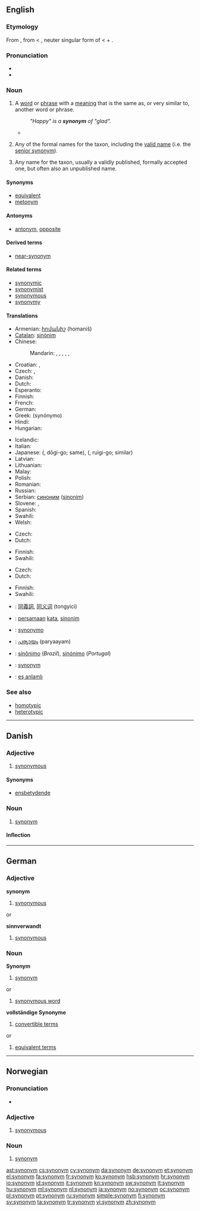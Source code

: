 {{also|Synonym}}
==English==
{{wikipedia}}

===Etymology===
From {{etyl|enm|en}} {{term|sinonyme|lang=enm}}, from {{etyl|la|en}} {{term|synonymum|synōnymum|lang=la}} < {{etyl|grc|en}} {{term|συνώνυμον|tr=sunōnumon|lang=grc}}, neuter singular form of {{term|συνώνυμος||synonymous|tr=sunōnumos|lang=grc}} < {{term|σύν||with|lang=grc}} + {{term|ὄνομα||name|onoma|lang=grc}}.

===Pronunciation===
* {{IPA|/ˈsɪnənɪm/}}
* {{audio|en-us-synonym.ogg|Audio (US)}}

===Noun===
{{en-noun}}

# {{semantics|with respect to a given word or phrase}} A [[word]] or [[phrase]] with a [[meaning]] that is the same as, or very similar to, another word or phrase.
#: ''"Happy" is a '''synonym''' of "glad".''
#* {{quote-book|passage=The proportion of English words that have an exact '''synonym''' is small.|author=William T. Parry, Edward A. Hacker|title=Aristotelian Logic|year=1991|url=http://books.google.com/books?id=rJceFowdGEAC}}
# {{zoology|with respect to a name for a given taxon}} Any of the formal names for the taxon, including the [[valid name]] (i.e. the [[senior synonym]]).
# {{botany|with respect to a name for a given taxon}} Any name for the taxon, usually a validly published, formally accepted one, but often also an unpublished name.

====Synonyms====
* [[equivalent]]
* [[metonym]]

====Antonyms====
* {{sense|word or phrase with same meaning as another}} [[antonym]], [[opposite]]

====Derived terms====
* [[near-synonym]]

====Related terms====
* [[synonymic]]
* [[synonymist]]
* [[synonymous]]
* [[synonymy]]

====Translations====
{{trans-top|word with same meaning as another}}
* Armenian: [[հոմանիշ]] (homaniš)
* [[Catalan]]: [[sinònim]] {{m}}
* Chinese:
*: Mandarin: {{t|zh|同義詞|sc=Hani}}, {{t|zh|同义词|tr=tóngyìcí|sc=Hani}}, {{t|zh|代名詞|sc=Hani}}, {{t|zh|代名词|tr=dàimíngcí|sc=Hani}}, {{i|near-synonym}} {{t|zh|近義詞|sc=Hani}}, {{t|zh|近义词|tr=jìnyìcí|sc=Hani}}
* Croatian: {{t+|hr|istoznačnica|f|alt=istòznačnica}}, {{t+|hr|sinonim|m|alt=sinònīm}}
* Czech: {{t+|cs|synonymum|n}},  {{t|cs|slovo souznačné|n}}
* Danish: {{t+|da|synonym|n}}
* Dutch: {{t+|nl|synoniem|n}}
* Esperanto: {{t-|eo|sinonimo|xs=Esperanto}}
* Finnish: {{t+|fi|synonyymi}}
* French: {{t+|fr|synonyme|m}}
* German: {{t+|de|Synonym|n}}
* Greek: {{t+|el|συνώνυμο|n}} (synónymo)
* Hindi: {{t-|hi|पर्याय|m|tr=paryāy|xs=Hindi}}
* Hungarian: {{t+|hu|szinonima}}
{{trans-mid}}
* Icelandic: {{t+|is|samheiti|n}}
* Italian: {{t+|it|sinonimo|m}}
* Japanese: {{Jpan|[[同義語]]}} ({{Jpan|どうぎご}}, dōgi-go; same), {{Jpan|[[類義語]]}} ({{Jpan|るいぎご}}, ruigi-go; similar)
* Latvian: {{t|lv|sinonīms|m|xs=Latvian}}
* Lithuanian: {{t+|lt|sinonimas|m|alt=sinonìmas|xs=Lithuanian}}
* Malay: {{t-|ms|synonim|xs=Malay}}
* Polish: {{t+|pl|synonim|m}}
* Romanian: {{t-|ro|sinonim|n}}
* Russian: {{t+|ru|синоним|m|tr=sinónim}}
* Serbian: [[синоним]] ([[sinonim]]) {{m}}
* Slovene: {{t+|sl|sopomenka|f}}, {{t+|sl|sinonim|m}}
* Spanish: {{t+|es|sinónimo|m}}
* Swahili: {{t+|sw|kisawe|xs=Swahili}}
* Welsh: {{t+|cy|cyfystyr|m|xs=Welsh}}
{{trans-bottom}}

{{trans-top|in zoological nomenclature}}
* Czech: {{t+|cs|synonymum|n}}
* Dutch: {{t+|nl|synoniem|n}}
{{trans-mid}}
* Finnish: {{t+|fi|synonyymi}}
* Swahili: {{t+|sw|sinonimu|xs=Swahili}}
{{trans-bottom}}

{{trans-top|in botanical nomenclature}}
* Czech: {{t+|cs|synonymum|n}}
* Dutch: {{t+|nl|synoniem|n}}
{{trans-mid}}
* Finnish: {{t+|fi|synonyymi}}
* Swahili: {{t+|sw|sinonimu|xs=Swahili}}
{{trans-bottom}}

{{checktrans-top}}
* {{ttbc|Chinese}}: [[同義詞]], [[同义词]] (tongyici)
* {{ttbc|Indonesian}}: [[sama|persamaan]] [[kata]], [[sinonim]]
* {{ttbc|Interlingua}}: [[synonymo]]
* {{ttbc|Malayalam}}: [[പര്യായം]] (paryaayam)
* {{ttbc|Portuguese}}: [[sinônimo]] (''Brazil''), [[sinónimo]] (''Portugal'')
* {{ttbc|Swedish}}: [[#Swedish|synonym]]
* {{ttbc|Turkish}}: [[eş anlamlı]]
{{trans-bottom}}

===See also===
* [[homotypic]]
* [[heterotypic]]

----

==Danish==

===Adjective===
{{infl|da|adjective|neuter|synonymt|definite and plural|synonyme}}

# [[synonymous]]

====Synonyms====
* [[ensbetydende]]

===Noun===
{{da-noun|et|er}}

# [[synonym#English|synonym]]

====Inflection====
{{da-noun-infl|et|er}}

----

==German==

===Adjective===
'''synonym'''

# [[synonymous]]

or

'''sinnverwandt'''

# [[synonymous]]

===Noun===
'''Synonym''' {{n}}

# [[#English|synonym]]
or
# [[#English|synonymous word]]

'''vollständige Synonyme''' {{p}}

# [[#English|convertible terms]]
or
# [[#English|equivalent terms]]

----

==Norwegian==

===Pronunciation===
* {{audio|No-synonym.ogg|Audio}}

===Adjective===
{{no-adj-1}}

# [[synonymous]]

===Noun===
{{no-noun-n3}}

# [[#English|synonym]]

[[ast:synonym]]
[[cs:synonym]]
[[cy:synonym]]
[[da:synonym]]
[[de:synonym]]
[[et:synonym]]
[[el:synonym]]
[[fa:synonym]]
[[fr:synonym]]
[[ko:synonym]]
[[hsb:synonym]]
[[hr:synonym]]
[[io:synonym]]
[[id:synonym]]
[[it:synonym]]
[[kn:synonym]]
[[sw:synonym]]
[[lt:synonym]]
[[hu:synonym]]
[[ml:synonym]]
[[nl:synonym]]
[[ja:synonym]]
[[no:synonym]]
[[oc:synonym]]
[[pl:synonym]]
[[pt:synonym]]
[[ru:synonym]]
[[simple:synonym]]
[[fi:synonym]]
[[sv:synonym]]
[[ta:synonym]]
[[tr:synonym]]
[[vi:synonym]]
[[zh:synonym]]